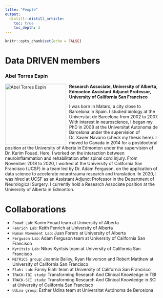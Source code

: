 ```yaml
---
title: "People"
output:
  distill::distill_article:
    toc: true
    toc_depth: 3
---
```


```r
knitr::opts_chunk$set(echo = FALSE)
```

# Data DRIVEN members

### Abel Torres Espín

<img src="UCSFNS_190205_TorresEspin_Abel -10-Edit2.jpg"
     alt="Abel Torres Espin"
     style="float: left; margin-right: 10px; width:200px;" />

**Research Associate, University of Alberta, Edmonton**
**Assistant Adjunct Professor, University of California San Francisco**

I was born in Mataro, a city close to Barcelona in Spain. I studied biology at the Universitat de Barcelona from 2002 to 2007. With interest in neuroscience, I began my PhD in 2008 at the Universitat Autonoma de Barcelona under the supervision of Dr. Xavier Navarro (check my thesis here). I moved to Canada in 2014 for a postdoctoral position at the University of Alberta in Edmonton under the supervision of Dr. Karim Fouad. Here, I worked on the interaction between neuroinflammation and rehabilitation after spinal cord injury. From November 2018 to 2020, I worked at the University of California San Francisco (UCSF) in a team led by Dr. Adam Ferguson, on the application of data science to accelerate neurotrauma research and translation. In 2020, I was hired at UCSF as an Assistant Adjunct Professor in the Department of Neurological Surgery. I currently hold a Research Associate position at the University of Alberta in Edmonton.

# Collaborations

* `Fouad Lab`: Karim Fouad team at University of Alberta
* `Fenrich Lab`: Keith Fenrich at University of Alberta
* `Human Movement Lab`: Juan Forero at University of Alberta
* `Ferguson Lab`: Adam Ferguson team at University of California San Francisco
* `Kyritsis Lab`: Nikos Kyritsis team at University of California San Francisco
* `METRiCS group`: Jeannie Bailey, Ryan Halvorson and Robert Matthew at University of California San Francisco
* `Elahi Lab`: Fanny Elahi team at University of California San Francisco
* `TRACK-TBI study`: Transforming Research And Clinical Knowledge in TBI
* `TRACK-SCI study`: Transforming Research And Clinical Knowledge in SCI at University of California San Francisco
* `Udina group`: Esther Udina team at Universitat Autónoma de Bercelona
